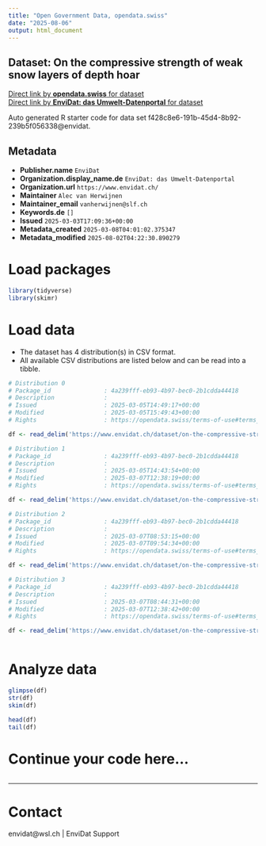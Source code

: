 ```yaml
---
title: "Open Government Data, opendata.swiss"
date: "2025-08-06"
output: html_document
---
```


## Dataset: On the compressive strength of weak snow layers of depth hoar



[Direct link by **opendata.swiss** for dataset](https://opendata.swiss/de/dataset/on-the-compressive-strength-of-weak-snow-layers-of-depth-hoar)<br>
[Direct link by **EnviDat: das Umwelt-Datenportal** for dataset](https://www.envidat.ch/#/metadata/on-the-compressive-strength-of-weak-snow-layers-of-depth-hoar)

Auto generated R starter code for data set f428c8e6-191b-45d4-8b92-239b5f056338@envidat.

## Metadata

- **Publisher.name** `EnviDat`
- **Organization.display_name.de** `EnviDat: das Umwelt-Datenportal`
- **Organization.url** `https://www.envidat.ch/`
- **Maintainer** `Alec van Herwijnen`
- **Maintainer_email** `vanherwijnen@slf.ch`
- **Keywords.de** `[]`
- **Issued** `2025-03-03T17:09:36+00:00`
- **Metadata_created** `2025-03-08T04:01:02.375347`
- **Metadata_modified** `2025-08-02T04:22:30.890279`


# Load packages

```r

library(tidyverse)
library(skimr)

```

# Load data

-   The dataset has 4 distribution(s) in CSV format.
-   All available CSV distributions are listed below and can be read into a tibble.

```r

# Distribution 0
# Package_id               : 4a239fff-eb93-4b97-bec0-2b1cdda44418
# Description              : 
# Issued                   : 2025-03-05T14:49:17+00:00
# Modified                 : 2025-03-05T15:49:43+00:00
# Rights                   : https://opendata.swiss/terms-of-use#terms_by

df <- read_delim('https://www.envidat.ch/dataset/on-the-compressive-strength-of-weak-snow-layers-of-depth-hoar/resource/adb3a453-f03a-44cc-b74b-ff9cb12878ec')

# Distribution 1
# Package_id               : 4a239fff-eb93-4b97-bec0-2b1cdda44418
# Description              : 
# Issued                   : 2025-03-05T14:43:54+00:00
# Modified                 : 2025-03-07T12:38:19+00:00
# Rights                   : https://opendata.swiss/terms-of-use#terms_by

df <- read_delim('https://www.envidat.ch/dataset/on-the-compressive-strength-of-weak-snow-layers-of-depth-hoar/resource/e8f6bc95-aff3-437e-a5a2-b04cb020f330')

# Distribution 2
# Package_id               : 4a239fff-eb93-4b97-bec0-2b1cdda44418
# Description              : 
# Issued                   : 2025-03-07T08:53:15+00:00
# Modified                 : 2025-03-07T09:54:34+00:00
# Rights                   : https://opendata.swiss/terms-of-use#terms_by

df <- read_delim('https://www.envidat.ch/dataset/on-the-compressive-strength-of-weak-snow-layers-of-depth-hoar/resource/f100da36-5f10-49ba-a38d-140aed84c664')

# Distribution 3
# Package_id               : 4a239fff-eb93-4b97-bec0-2b1cdda44418
# Description              : 
# Issued                   : 2025-03-07T08:44:31+00:00
# Modified                 : 2025-03-07T12:38:42+00:00
# Rights                   : https://opendata.swiss/terms-of-use#terms_by

df <- read_delim('https://www.envidat.ch/dataset/on-the-compressive-strength-of-weak-snow-layers-of-depth-hoar/resource/83b74fbf-3d28-4a2e-b856-92573f39977c')



```

# Analyze data

```r

glimpse(df)
str(df)
skim(df)

head(df)
tail(df)

```

# Continue your code here...

```r

```

------------------------------------------------------------------------

# Contact

envidat@wsl.ch | EnviDat Support
